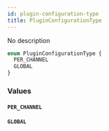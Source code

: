 ```yaml
---
id: plugin-configuration-type
title: PluginConfigurationType
---
```



No description

```graphql
enum PluginConfigurationType {
  PER_CHANNEL
  GLOBAL
}
```


### Values

#### `PER_CHANNEL` 




#### `GLOBAL` 






